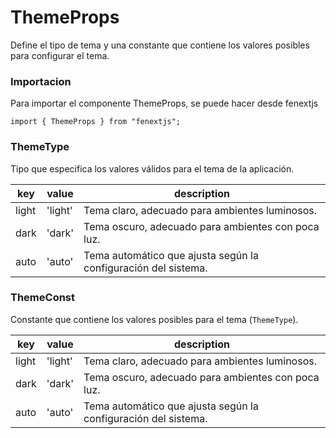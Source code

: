 # ThemeProps

Define el tipo de tema y una constante que contiene los valores posibles para configurar el tema.

### Importacion

Para importar el componente ThemeProps, se puede hacer desde fenextjs

```tsx copy
import { ThemeProps } from "fenextjs";
```


### ThemeType

Tipo que especifica los valores válidos para el tema de la aplicación.

| key | value | description |
| --- | --- | --- |
| light | 'light' | Tema claro, adecuado para ambientes luminosos. |
| dark | 'dark' | Tema oscuro, adecuado para ambientes con poca luz. |
| auto | 'auto' | Tema automático que ajusta según la configuración del sistema. |

### ThemeConst

Constante que contiene los valores posibles para el tema (`ThemeType`).

| key | value | description |
| --- | --- | --- |
| light | 'light' | Tema claro, adecuado para ambientes luminosos. |
| dark | 'dark' | Tema oscuro, adecuado para ambientes con poca luz. |
| auto | 'auto' | Tema automático que ajusta según la configuración del sistema. |

